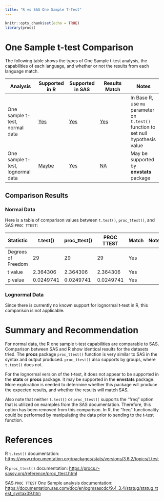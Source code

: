 ```yaml
---
title: "R vs SAS One Sample T-Test"
---
```


```r
knitr::opts_chunk$set(echo = TRUE)
library(procs)
```

# One Sample t-test Comparison 

The following table shows the types of One Sample t-test analysis, the capabilities of each language, and whether or not the results from each language match.

| Analysis                      | Supported in R                            | Supported in SAS                       | Results Match    | Notes                                                 |
|---------------|---------------|---------------|---------------|---------------|
| One sample t-test, normal data    | [Yes](../R/ttest_1Sample.html#normal)      | [Yes](../SAS/ttest_1Sample.html#normal) | [Yes](#normal)   | In Base R, use `mu` parameter on `t.test()` function to set null hypothesis value |
| One sample t-test, lognormal data | [Maybe](../R/ttest_1Sample.html#lognormal) | [Yes](../SAS/ttest_1Sample.html#lognormal) | [NA](#lognormal) | May be supported by **envstats** package              |

## Comparison Results

### Normal Data {#normal}

Here is a table of comparison values between `t.test()`, `proc_ttest()`, and SAS `PROC TTEST`:

| Statistic          | t.test() | proc_ttest() | PROC TTEST | Match | Notes |
|--------------------|----------|--------------|------------|-------|-------|
| Degrees of Freedom | 29       | 29           | 29         | Yes   |       |
| t value            | 2.364306	| 2.364306   | 2.364306	     | Yes   |      |
| p value            | 0.0249741 | 0.0249741       | 0.0249741     | Yes   |       |

### Lognormal Data {#lognormal}

Since there is currently no known support for lognormal t-test in R, this comparison is not applicable.

# Summary and Recommendation

For normal data, the R one sample t-test capabilities are comparable to SAS. Comparison between SAS and R show identical results for the datasets tried. The **procs** package `proc_ttest()` function is very similar to SAS in the syntax and output produced. `proc_ttest()` also supports by groups, where `t.test()` does not.

For the lognormal version of the t-test, it does not appear to be supported in the **stats** or **procs** package. It may be supported in the **envstats** package. More exploration is needed to determine whether this package will produce the expected results, and whether the results will match SAS.

Also note that neither `t.test()` or `proc_ttest()` supports the "freq" option that is utilized on examples from the SAS documentation.  Therefore, this option has been removed from this comparison.  In R, the "freq" functionality could be performed by manipulating the data prior to sending to the t-test function. 

# References

R `t.test()` documentation: <https://www.rdocumentation.org/packages/stats/versions/3.6.2/topics/t.test>

R `proc_ttest()` documentation: <https://procs.r-sassy.org/reference/proc_ttest.html>

SAS `PROC TTEST` One Sample analysis documentation: <https://documentation.sas.com/doc/en/pgmsascdc/9.4_3.4/statug/statug_ttest_syntax09.htm>
